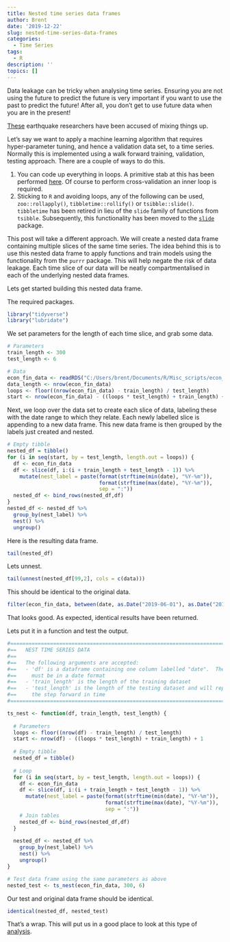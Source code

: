 ```yaml
---
title: Nested time series data frames
author: Brent
date: '2019-12-22'
slug: nested-time-series-data-frames
categories:
  - Time Series
tags:
  - R
description: ''
topics: []
---
```


Data leakage can be tricky when analysing time series.   Ensuring you are not using the future to predict the future is very important if you want to use the past to predict the future!   After all, you don't get to use future data when you are in the present!  

[These](https://www.theregister.co.uk/2019/07/03/nature_study_earthquakes/) earthquake researchers have been accused of mixing things up.  

Let's say we want to apply a machine learning algorithm that requires hyper-parameter tuning, and hence a validation data set, to a time series.  Normally this is implemented using a walk forward training, validation, testing approach.  There are a couple of ways to do this. 

1.  You can code up everything in loops.  A primitive stab at this has been performed [here](https://brentmorrison.netlify.com/post/time-series-cross-validation-in-python/). Of course to perform cross-validation an inner loop is required.
2.  Sticking to `R` and avoiding loops, any of the following can be used, `zoo::rollapply()`, `tibbletime::rollify()` or `tsibble::slide()`.  `tibbletime` has been retired in lieu of the `slide` family of functions from `tsibble`.  Subsequently, this functionality has been moved to the [`slide`](https://davisvaughan.github.io/slide/index.html) package.

This post will take a different approach.  We will create a nested data frame containing multiple slices of the same time series.  The idea behind this is to use this nested data frame to apply functions and train models using the functionality from the `purrr` package.  This will help negate the risk of data leakage.  Each time slice of our data will be neatly compartmentalised in each of the underlying nested data frames. 

Lets get started building this nested data frame.

The required packages.  
```r
library("tidyverse")
library("lubridate")
```

We set parameters for the length of each time slice, and grab some data.  
```r
# Parameters
train_length <- 300
test_length <- 6

# Data
econ_fin_data <- readRDS("C:/Users/brent/Documents/R/Misc_scripts/econ_fin_data.Rda")
data_length <- nrow(econ_fin_data)
loops <- floor((nrow(econ_fin_data) - train_length) / test_length)
start <- nrow(econ_fin_data) - ((loops * test_length) + train_length) + 1
```

Next, we loop over the data set to create each slice of data, labeling these with the date range to which they relate.  Each newly labelled slice is appending to a new data frame.  This new data frame is then grouped by the labels just created and nested.    
```r
# Empty tibble
nested_df = tibble()
for (i in seq(start, by = test_length, length.out = loops)) {
  df <- econ_fin_data
  df <- slice(df, i:(i + train_length + test_length - 1)) %>% 
    mutate(nest_label = paste(format(strftime(min(date), "%Y-%m")), 
                              format(strftime(max(date), "%Y-%m")),
                              sep = ":"))
  nested_df <- bind_rows(nested_df,df) 
}
nested_df <- nested_df %>% 
  group_by(nest_label) %>% 
  nest() %>% 
  ungroup()
```

Here is the resulting data frame.
```r
tail(nested_df)
```

Lets unnest.
```r
tail(unnest(nested_df[99,2], cols = c(data)))
```
This should be identical to the original data.
```r
filter(econ_fin_data, between(date, as.Date("2019-06-01"), as.Date("2019-11-01")))
```

That looks good.  As expected, identical results have been returned.  

Lets put it in a function and test the output.
```r

#===========================================================================================
#==   NEST TIME SERIES DATA                                                               ==
#==                                                                                       ==
#==   The following arguments are accepted:                                               ==
#==   - 'df' is a dataframe containing one column labelled "date".  The "date" column     ==
#==     must be in a date format                                                          ==
#==   - 'train_length' is the length of the training dataset                              ==
#==   - 'test_length' is the length of the testing dataset and will represent             == 
#==     the step forward in time                                                          ==
#===========================================================================================

ts_nest <- function(df, train_length, test_length) {
  
  # Parameters
  loops <- floor((nrow(df) - train_length) / test_length)
  start <- nrow(df) - ((loops * test_length) + train_length) + 1
  
  # Empty tibble
  nested_df = tibble()
  
  # Loop
  for (i in seq(start, by = test_length, length.out = loops)) {
    df <- econ_fin_data
    df <- slice(df, i:(i + train_length + test_length - 1)) %>% 
      mutate(nest_label = paste(format(strftime(min(date), "%Y-%m")), 
                                format(strftime(max(date), "%Y-%m")),
                                sep = ":"))
    # Join tables
    nested_df <- bind_rows(nested_df,df) 
  }
  
  nested_df <- nested_df %>% 
    group_by(nest_label) %>% 
    nest() %>% 
    ungroup()
}

# Test data frame using the same parameters as above 
nested_test <- ts_nest(econ_fin_data, 300, 6)
```

Our test and original data frame should be identical. 
```r
identical(nested_df, nested_test)
```

That's a wrap.  This will put us in a good place to look at this type of [analysis](https://papers.ssrn.com/sol3/papers.cfm?abstract_id=3159577).